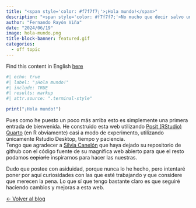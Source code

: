 ```yaml
---
title: "<span style='color: #f7f7f7;'>¡Hola mundo!</span>"
description: "<span style='color: #f7f7f7;'>No mucho que decir salvo una breve introducción</span>"
author: "Fernando Rayón Viña"
date: "2024/06/19"
image: hola-mundo.png
title-block-banner: featured.gif
categories:
  - off topic
---
```

Find this content in English [here](/blog/2024-06-19-Hola_mundo/index.qmd)

```r
#| echo: true
#| label: "¡Hola mundo!"
#| include: TRUE
#| results: markup
#| attr.source: ".terminal-style"

print("¡Hola mundo!")
```

Pues como he puesto un poco más arriba esto es simplemente una primera entrada de bienvenida. He construido esta web utilizando [Posit (RStudio) Quarto](https://quarto.org/) (en R obviamente) casi a modo de experimento, utilizando únicamente Rstudio Desktop, tiempo y paciencia.  
Tengo que agradecer a [Silvia Canelón](https://silviacanelon.com/about/) que haya dejado su repositorio de github con el código fuente de su magnífica web abierto para que el resto podamos ~~copiarle~~ inspirarnos para hacer las nuestras.

Dudo que postee con asiduidad, porque nunca lo he hecho, pero intentaré poner por aquí curiosidades con las que esté trabajando y que considere que merecen la pena. Lo que sí que tengo bastante claro es que seguiré haciendo cambios y mejoras a esta web.

[&#8592; Volver al blog](../index.qmd)

